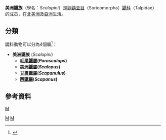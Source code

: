 {{更新|time=2019-09-08T13:44:44+00:00}}
{{Automatic taxobox
| taxon = Scalopini
| authority = [[Theodore_Nicholas_Gill|Gill]], 1875
| image =East_mole.png
| image_caption = 東方鼴
| subdivision_ranks = [[屬|屬]]
| subdivision =
*'''[[毛尾鼴屬|毛尾鼴屬]](''Parascalops'')'''
*'''[[美洲鼴屬|美洲鼴屬]](''Scalopus'')'''
*'''[[甘肅鼴屬|甘肅鼴屬]](''Scapanulus'')'''
*'''[[西鼴屬|西鼴屬]](''Scapanus'')'''
}}
'''美洲鼴族'''（學名：''Scalopini''）是[[鼩鼱亚目|鼩鼱亚目]]（Soricomorpha）[[鼴科|鼴科]]（Talpidae）的成员，在[[北美洲|北美洲]]及[[亞洲|亞洲]]生活。

== 分類 ==

鼹科動物可以分為4個屬<ref name=msw3>{{MSW3 Hutterer | pages = 301-302}}</ref>：
* '''美洲鼴族''' (''Scalopini'')
**'''[[毛尾鼴屬|毛尾鼴屬]](''Parascalops'')'''
**'''[[美洲鼴屬|美洲鼴屬]](''Scalopus'')'''
**'''[[甘肅鼴屬|甘肅鼴屬]](''Scapanulus'')'''
**'''[[西鼴屬|西鼴屬]](''Scapanus'')'''

==參考資料==
{{reflist}}

{{mammal-stub}}
{{Taxonbar}}
[[category:真盲缺目|M]]
[[Category:鼹科|M]]
[[Category:1875年描述的分类群|M]]